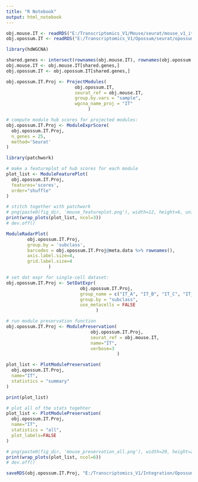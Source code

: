 ```yaml
---
title: "R Notebook"
output: html_notebook
---
```


```r

obj.mouse.IT <- readRDS("E:/Transcriptomics_V1/Mouse/seurat/mouse_v1_it_wgcna.rds")
obj.opossum.IT <- readRDS("E:/Transcriptomics_V1/Opossum/seurat/opossum_v1_it_wgcna.rds")

```


```r

library(hdWGCNA)

shared.genes <- intersect(rownames(obj.mouse.IT), rownames(obj.opossum.IT))
obj.mouse.IT <- obj.mouse.IT[shared.genes,]
obj.opossum.IT <- obj.opossum.IT[shared.genes,]

obj.opossum.IT.Proj <- ProjectModules(
                          obj.opossum.IT,
                          seurat_ref = obj.mouse.IT,
                          group.by.vars = "sample",
                          wgcna_name_proj = "IT"
                               )

```


```r

# compute module hub scores for projected modules:
obj.opossum.IT.Proj <- ModuleExprScore(
  obj.opossum.IT.Proj,
  n_genes = 25,
  method='Seurat'
)

```


```r

library(patchwork)

# make a featureplot of hub scores for each module
plot_list <- ModuleFeaturePlot(
  obj.opossum.IT.Proj,
  features='scores',
  order="shuffle"
)

# stitch together with patchwork
# png(paste0(fig_dir, 'mouse_featureplot.png'), width=12, height=6, units='in', res=400)
print(wrap_plots(plot_list, ncol=3))
# dev.off()

```


```r

ModuleRadarPlot(
        obj.opossum.IT.Proj,
        group.by = 'subclass',
        barcodes = obj.opossum.IT.Proj@meta.data %>% rownames(),
        axis.label.size=4,
        grid.label.size=4
                )

```


```r

# set dat expr for single-cell dataset:
obj.opossum.IT.Proj <- SetDatExpr(
                            obj.opossum.IT.Proj,
                            group_name = c("IT_A", "IT_B", "IT_C", "IT_D"),
                            group.by = "subclass",
                            use_metacells = FALSE
                                  )

# run module preservation function
obj.opossum.IT.Proj <- ModulePreservation(
                                obj.opossum.IT.Proj,
                                seurat_ref = obj.mouse.IT,
                                name="IT",
                                verbose=3
                                          )

```


```r

plot_list <- PlotModulePreservation(
  obj.opossum.IT.Proj,
  name="IT",
  statistics = "summary"
)

print(plot_list)

```


```r

# plot all of the stats togehter
plot_list <- PlotModulePreservation(
  obj.opossum.IT.Proj,
  name="IT",
  statistics = "all",
  plot_labels=FALSE
)

# png(paste0(fig_dir, 'mouse_preservation_all.png'), width=20, height=20*(2/3), res=400, units='in')
print(wrap_plots(plot_list, ncol=6))
# dev.off()

```


```r

saveRDS(obj.opossum.IT.Proj, "E:/Transcriptomics_V1/Integration/Opossum_Mouse-P38/opossum_v1_it_proj_wgcna.rds")

```













